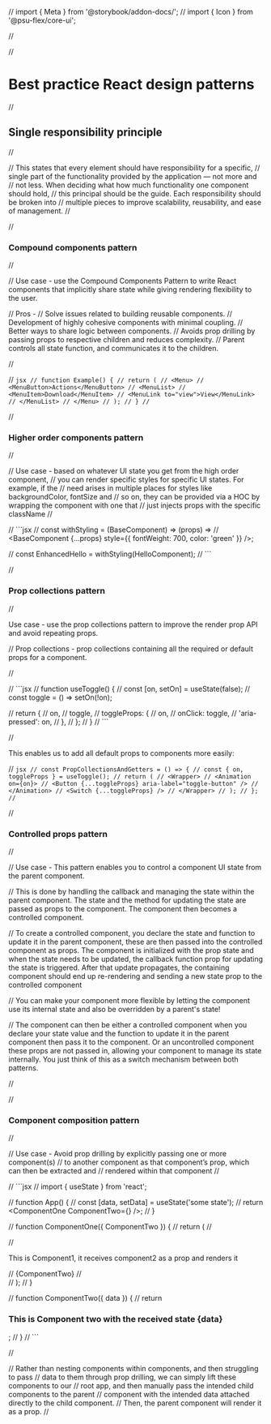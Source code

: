 // import { Meta } from '@storybook/addon-docs/';
// import { Icon } from '@psu-flex/core-ui';

// <Meta title="Style Guide/Development Patterns/React Patterns" />

// <h1>Best practice React design patterns</h1>

// <h2>Single responsibility principle</h2>
// <p>
// This states that every element should have responsibility for a specific,
// single part of the functionality provided by the application — not more and
// not less. When deciding what how much functionality one component should hold,
// this principal should be the guide. Each responsibility should be broken into
// multiple pieces to improve scalability, reusability, and ease of management.
// </p>

// <h3>Compound components pattern</h3>
// <p>
// Use case - use the Compound Components Pattern to write React components that implicitly share state while giving rendering flexibility to the user.

// Pros -
// Solve issues related to building reusable components.
// Development of highly cohesive components with minimal coupling.
// Better ways to share logic between components.
// Avoids prop drilling by passing props to respective children and reduces complexity.
// Parent controls all state function, and communicates it to the children.

// </p>

// `jsx // function Example() { // return ( // <Menu> // <MenuButton>Actions</MenuButton> // <MenuList> // <MenuItem>Download</MenuItem> // <MenuLink to="view">View</MenuLink> // </MenuList> // </Menu> // ); // } // `

// <h3>Higher order components pattern</h3>
// <p>
// Use case - based on whatever UI state you get from the high order component,
// you can render specific styles for specific UI states. For example, if the
// need arises in multiple places for styles like backgroundColor, fontSize and
// so on, they can be provided via a HOC by wrapping the component with one that
// just injects props with the specific className
// </p>

// ```jsx
// const withStyling = (BaseComponent) => (props) =>
// <BaseComponent {...props} style={{ fontWeight: 700, color: 'green' }} />;

// const EnhancedHello = withStyling(HelloComponent);
// ```

// <h3>Prop collections pattern</h3>
// <p>Use case - use the prop collections pattern to improve the render prop API and avoid repeating props.

// Prop collections - prop collections containing all the required or default props for a component.

// </p>

// ```jsx
// function useToggle() {
// const [on, setOn] = useState(false);
// const toggle = () => setOn(!on);

// return {
// on,
// toggle,
// toggleProps: {
// on,
// onClick: toggle,
// 'aria-pressed': on,
// },
// };
// }
// ```

// <p>This enables us to add all default props to components more easily:</p>

// `jsx // const PropCollectionsAndGetters = () => { // const { on, toggleProps } = useToggle(); // return ( // <Wrapper> // <Animation on={on}> // <Button {...toggleProps} aria-label="toggle-button" /> // </Animation> // <Switch {...toggleProps} /> // </Wrapper> // ); // }; //`

// <h3>Controlled props pattern</h3>

// <p>
// Use case - This pattern enables you to control a component UI state from the parent component.

// This is done by handling the callback and managing the state within the parent component. The state and the method for updating the state are passed as props to the component. The component then becomes a controlled component.

// To create a controlled component, you declare the state and function to update it in the parent component, these are then passed into the controlled component as props. The component is initialized with the prop state and when the state needs to be updated, the callback function prop for updating the state is triggered. After that update propagates, the containing component should end up re-rendering and sending a new state prop to the controlled component

// You can make your component more flexible by letting the component use its internal state and also be overridden by a parent's state!

// The component can then be either a controlled component when you declare your state value and the function to update it in the parent component then pass it to the component. Or an uncontrolled component these props are not passed in, allowing your component to manage its state internally. You just think of this as a switch mechanism between both patterns.

// </p>

// <h3>Component composition pattern</h3>
// <p>
// Use case - Avoid prop drilling by explicitly passing one or more component(s)
// to another component as that component’s prop, which can then be extracted and
// rendered within that component
// </p>

// ```jsx
// import { useState } from 'react';

// function App() {
// const [data, setData] = useState('some state');
// return <ComponentOne ComponentTwo={<ComponentTwo data={data} />} />;
// }

// function ComponentOne({ ComponentTwo }) {
// return (
// <div>
// <p>This is Component1, it receives component2 as a prop and renders it</p>
// {ComponentTwo}
// </div>
// );
// }

// function ComponentTwo({ data }) {
// return <h3>This is Component two with the received state {data}</h3>;
// }
// ```

// <p>
// Rather than nesting components within components, and then struggling to pass
// data to them through prop drilling, we can simply lift these components to our
// root app, and then manually pass the intended child components to the parent
// component with the intended data attached directly to the child component.
// Then, the parent component will render it as a prop.
// </p>
